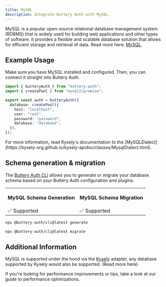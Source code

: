 ```yaml
---
title: MySQL
description: Integrate Buttery Auth with MySQL.
---
```


MySQL is a popular open-source relational database management system (RDBMS) that is widely used for building web applications and other types of software. It provides a flexible and scalable database solution that allows for efficient storage and retrieval of data.
Read more here: [MySQL](https://www.mysql.com/).

## Example Usage

Make sure you have MySQL installed and configured.
Then, you can connect it straight into Buttery Auth.

```ts title="auth.ts"
import { butteryAuth } from "buttery-auth";
import { createPool } from "mysql2/promise";

export const auth = butteryAuth({
  database: createPool({
    host: "localhost",
    user: "root",
    password: "password",
    database: "database",
  }),
});
```

<Callout>
  For more information, read Kysely's documentation to the
  [MySQLDialect](https://kysely-org.github.io/kysely-apidoc/classes/MysqlDialect.html).
</Callout>

## Schema generation & migration

The [Buttery Auth CLI](/docs/concepts/cli) allows you to generate or migrate
your database schema based on your Buttery Auth configuration and plugins.

<table>
  <tr className="border-b">
    <th>
      <p className="font-bold text-[16px] mb-1">MySQL Schema Generation</p>
    </th>
    <th>
      <p className="font-bold text-[16px] mb-1">MySQL Schema Migration</p>
    </th>
  </tr>
  <tr className="h-10">
    <td>✅ Supported</td>
    <td>✅ Supported</td>
  </tr>
</table>

```bash title="Schema Generation"
npx @buttery-auth/cli@latest generate
```

```bash title="Schema Migration"
npx @buttery-auth/cli@latest migrate
```

## Additional Information

MySQL is supported under the hood via the [Kysely](https://kysely.dev/) adapter, any database supported by Kysely would also be supported. (<Link href="/docs/adapters/other-relational-databases">Read more here</Link>)

If you're looking for performance improvements or tips, take a look at our guide to <Link href="/docs/guides/optimizing-for-performance">performance optimizations</Link>.
